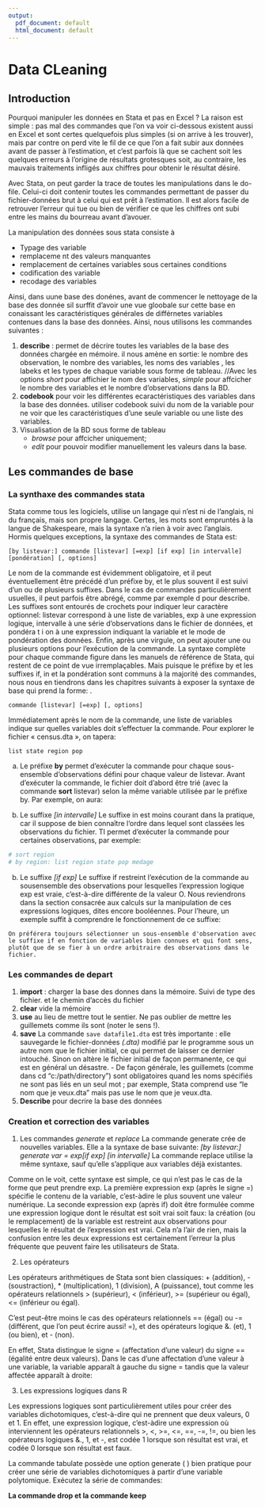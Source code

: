 ```yaml
---
output:
  pdf_document: default
  html_document: default
---
```

# Data CLeaning

## Introduction

Pourquoi manipuler les données en Stata et pas en Excel ? La raison est simple : pas mal des commandes que l’on va voir ci-dessous existent aussi en Excel et sont certes quelquefois plus simples (si on arrive à les trouver), mais par contre on perd vite le fil de ce que l’on a fait subir aux données avant de passer à l’estimation, et c’est parfois là que se cachent soit les quelques erreurs à l’origine de résultats grotesques soit, au contraire, les mauvais traitements infligés aux chiffres pour obtenir le résultat désiré.

Avec Stata, on peut garder la trace de toutes les manipulations dans le do-file. Celui-ci doit contenir toutes les commandes permettant de passer du fichier-données brut à celui qui est prêt à l’estimation. Il est alors facile de retrouver l’erreur qui tue ou bien de vérifier ce que les chiffres ont subi entre les mains du bourreau avant d’avouer.



La manipulation des données sous stata consiste à 

- Typage des variable
- remplaceme nt des valeurs manquantes
- remplacement de certaines variables sous certaines conditions
- codification des variable
- recodage des variables 

Ainsi, dans uune base des donénes, avant de commencer le nettoyage de la base des donnée sil surffit d'avoir une vue gloobale sur cette base en conaissant les caractéristiques générales de différnetes variables contenues dans la base des données.
Ainsi, nous utilisons les commandes suivantes : 

(1) **describe** : permet de décrire toutes les variables de la base des données chargée en mémoire.   il nous amène en sortie: le nombre des observation, le nombre des variables, les noms des variables , les labeks et les types de chaque variable sous forme de tableau. //Avec les options *short*  pour affichier le nom des variables,  *simple* pour affcicher le nombre des variables et le nombre d'observations dans la BD.
(2) **codebook** pour voir les différentes ecaractéristiques des  variables dans la base des données.  utiliser codebook suivi du nom de la variable  pour ne voir que les caractéristiques d'une seule variable ou une liste des variables.
(3) Visualisation de la BD sous forme de tableau
    - *browse* pour affcicher uniquement; 
    - *edit* pour pouvoir modifier manuellement les valeurs dans la base.



##  Les commandes de base

### La synthaxe des commandes stata

Stata comme tous les logiciels, utilise un langage qui n'est ni de
l'anglais, ni du français, mais son propre langage. Certes, les
mots sont empruntés à la langue de Shakespeare, mais la syntaxe
n'a rien à voir avec l'anglais. Hormis quelques exceptions, la
syntaxe des commandes de Stata est:

`[by listevar:] commande [listevar] [=exp] [if exp] [in intervalle] [pondération] [, options]`

Le nom de la commande est évidemment obligatoire, et il peut
éventuellement être précédé d'un préfixe by, et le plus souvent il
est suivi d'un ou de plusieurs suffixes. Dans le cas de
commandes particulièrement usuelles, il peut parfois être abrégé,
comme par exemple d pour describe. Les suffixes sont  entourés de crochets pour indiquer leur caractère optionnel:
listevar correspond à une liste de variables, exp à une
expression logique, intervalle à une série d'observations
dans le fichier de données, et pondéra t i on à une expression
indiquant la variable et le mode de pondération des données.
Enfin, après une virgule, on peut ajouter une ou plusieurs
options pour l'exécution de la commande.
La syntaxe complète pour chaque commande figure dans les
manuels de référence de Stata, qui restent de ce point de vue
irremplaçables. Mais puisque le préfixe by et les suffixes if, in
et la pondération sont communs à la majorité des commandes,
nous nous en tiendrons dans les chapitres suivants à exposer la
syntaxe de base qui prend la forme: .


`commande [listevar] [=exp] [, options]`

Immédiatement après le nom de la commande, une liste de
variables indique sur quelles variables doit s'effectuer la commande. Pour explorer le fichier « census.dta », on tapera:

`list state region pop`

(a) Le préfixe **by** 
permet d'exécuter la commande pour chaque
sous-ensemble d'observations défini pour chaque valeur de
listevar. Avant d'exécuter la commande, le fichier doit
d'abord être trié (avec la commande **sort** listevar) selon la
même variable utilisée par le préfixe by. Par exemple, on aura:

(c) Le suffixe *[in intervalle]*
Le suffixe in est moins courant dans la pratique, car il suppose
de bien connaître l'ordre dans lequel sont classées les
observations du fichier. TI permet d'exécuter la commande pour
certaines observations, par exemple:

```r
# sort region
# by region: list region state pop medage
```




(b) Le suffixe *[if exp]*
Le suffixe if restreint l'exécution de la commande au sousensemble
des observations pour lesquelles l'expression logique
exp est vraie, c'est-à-dire différente de la valeur O.
Nous reviendrons dans la section consacrée aux calculs sur la
manipulation de ces expressions logiques, dites encore
booléennes. Pour l'heure, un exemple suffit à comprendre le
fonctionnement de ce suffixe:

`On préférera toujours sélectionner un sous-ensemble
d'observation avec le suffixe if en fonction de variables bien
connues et qui font sens, plutôt que de se fier à un ordre
arbitraire des observations dans le fichier.` 






### Les commandes de depart

(1) **import** : charger la base des donnes dans la mémoire. Suivi de type des fichier. et le chemin d'accès du fichier
(2) **clear** vide la mémoire
(3) **use** au lieu de mettre tout le sentier. Ne pas oublier de mettre les  guillemets comme ils sont (noter le sens !).
(4) **save** La commande `save datafile1.dta` est très importante : elle sauvegarde le fichier-données *(.dta)* modifié par le programme sous un autre nom que le fichier initial, ce qui permet de laisser ce dernier intouché. Sinon on altère le fichier initial de façon permanente, ce qui est en général un désastre. - De façon générale, les guillemets (comme dans cd “c:/path/directory”) sont obligatoires quand les noms spécifiés ne sont pas liés en un seul mot ; par exemple, Stata comprend use “le nom que je veux.dta” mais pas use le nom que je veux.dta.
(4) **Describe** pour decrire la base des données



### Creation et correction des variables


(1) Les commandes *generate* et *replace* 
    La commande generate crée de nouvelles variables. Elle a la syntaxe de base suivante: 
    *[by listevar:] generate var = exp[if exp] [in intervalle]*
    La commande replace utilise la même syntaxe, sauf qu'elle s'applique aux variables déjà existantes.


  Comme on le voit, cette syntaxe est simple, ce qui n'est pas le cas de la forme que peut prendre exp. La première expression   exp (après le signe =) spécifie le contenu de la variable, c'est-àdire   le plus souvent une valeur numérique. La seconde   expression exp (après if) doit être formulée comme une   expression logique dont le résultat est soit vrai soit faux: la   création (ou le remplacement) de la variable est restreint aux   observations pour lesquelles le résultat de l'expression est vrai.   Cela n'a l'air de rien, mais la confusion entre les deux   expressions est certainement l'erreur la plus fréquente que peuvent faire les utilisateurs de Stata.


(2) Les opérateurs

Les opérateurs arithmétiques de Stata sont bien classiques:
+ (addition), - (soustraction), * (multiplication), 1 (division),
A (puissance), tout comme les opérateurs relationnels
> (supérieur), < (inférieur), >= (supérieur ou égal), <= (inférieur
ou égal).

C'est peut-être moins le cas des opérateurs relationnels == (égal)
ou -= (différent, que l'on peut écrire aussi! =), et des opérateurs
logique &. (et), 1 (ou bien), et - (non).

En effet, Stata distingue le signe = (affectation d'une valeur) du
signe == (égalité entre deux valeurs). Dans le cas d'une
affectation d'une valeur à une variable, la variable apparaît à
gauche du signe = tandis que la valeur affectée apparaît à droite:

(3) Les expressions logiques dans R

Les expressions logiques sont particulièrement utiles pour créer
des variables dichotomiques, c'est-à-dire qui ne prennent que
deux valeurs, 0 et 1. En effet, une expression logique, c'est-àdire
une expression où interviennent les opérateurs relationnels
>, <, >=, <=, ==, -=, !=, ou bien les opérateurs logiques &., 1, et
-, est codée 1 lorsque son résultat est vrai, et codée 0 lorsque
son résultat est faux.

La commande tabulate possède une option generate ( ) bien
pratique pour créer une série de variables dichotomiques à partir
d'une variable polytomique. Exécutez la série de commandes:



**La commande drop et la commande keep**


